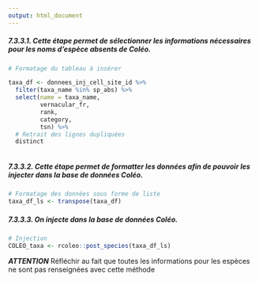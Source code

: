 ```yaml
---
output: html_document
---
```

##### **7.3.3.1.** Cette étape permet de sélectionner les informations nécessaires pour les noms d'espèce absents de Coléo.

```r
# Formatage du tableau à insérer

taxa_df <- donnees_inj_cell_site_id %>%
  filter(taxa_name %in% sp_abs) %>%
  select(name = taxa_name,
         vernacular_fr,
         rank,
         category,
         tsn) %>%
  # Retrait des lignes dupliquées
  distinct



```
##### **7.3.3.2.** Cette étape permet de formatter les données afin de pouvoir les injecter dans la base de données Coléo.

```r

# Formatage des données sous forme de liste
taxa_df_ls <- transpose(taxa_df)
```
##### **7.3.3.3.** On injecte dans la base de données Coléo.
```r
# Injection
COLEO_taxa <- rcoleo::post_species(taxa_df_ls)
```

***ATTENTION*** Réfléchir au fait que toutes les informations pour les espèces ne sont pas renseignées avec cette méthode
